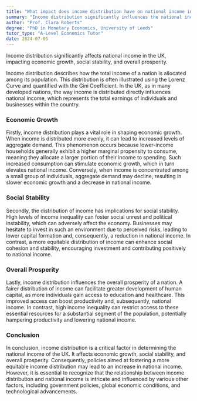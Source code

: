 ```yaml
---
title: "What impact does income distribution have on national income in the UK?"
summary: "Income distribution significantly influences the national income in the UK, affecting economic growth, social stability, and overall prosperity."
author: "Prof. Clara Roberts"
degree: "PhD in Monetary Economics, University of Leeds"
tutor_type: "A-Level Economics Tutor"
date: 2024-07-05
---
```


Income distribution significantly affects national income in the UK, impacting economic growth, social stability, and overall prosperity.

Income distribution describes how the total income of a nation is allocated among its population. This distribution is often illustrated using the Lorenz Curve and quantified with the Gini Coefficient. In the UK, as in many developed nations, the way income is distributed directly influences national income, which represents the total earnings of individuals and businesses within the country.

### Economic Growth

Firstly, income distribution plays a vital role in shaping economic growth. When income is distributed more evenly, it can lead to increased levels of aggregate demand. This phenomenon occurs because lower-income households generally exhibit a higher marginal propensity to consume, meaning they allocate a larger portion of their income to spending. Such increased consumption can stimulate economic growth, which in turn elevates national income. Conversely, when income is concentrated among a small group of individuals, aggregate demand may decline, resulting in slower economic growth and a decrease in national income.

### Social Stability

Secondly, the distribution of income has implications for social stability. High levels of income inequality can foster social unrest and political instability, which can adversely affect the economy. Businesses may hesitate to invest in such an environment due to perceived risks, leading to lower capital formation and, consequently, a reduction in national income. In contrast, a more equitable distribution of income can enhance social cohesion and stability, encouraging investment and contributing positively to national income.

### Overall Prosperity

Lastly, income distribution influences the overall prosperity of a nation. A fairer distribution of income can facilitate greater development of human capital, as more individuals gain access to education and healthcare. This improved access can boost productivity and, subsequently, national income. In contrast, high income inequality can restrict access to these essential resources for a substantial segment of the population, potentially hampering productivity and lowering national income.

### Conclusion

In conclusion, income distribution is a critical factor in determining the national income of the UK. It affects economic growth, social stability, and overall prosperity. Consequently, policies aimed at fostering a more equitable income distribution may lead to an increase in national income. However, it is essential to recognize that the relationship between income distribution and national income is intricate and influenced by various other factors, including government policies, global economic conditions, and technological advancements.
    